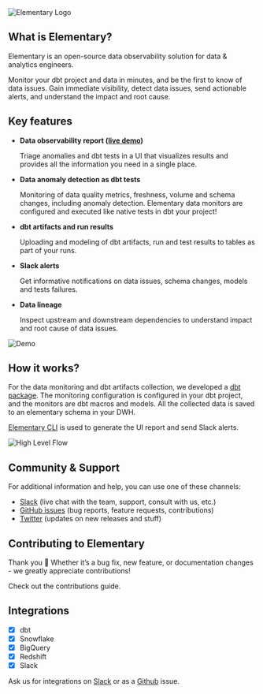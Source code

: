 <Example>
  <div class="dark:bg-slate-200 rounded-md p-4">
    <img src="../img/Logo_V2.png" alt="Elementary Logo" />
  </div>
</Example>

## What is Elementary?

Elementary is an open-source data observability solution for data & analytics engineers.

Monitor your dbt project and data in minutes, and be the first to know of data issues. Gain immediate
visibility, detect data issues, send actionable alerts, and understand the impact and root cause.

## Key features

- **Data observability report ([live demo](https://storage.googleapis.com/elementary_static/elementary_demo.html))** 
 
  Triage anomalies and dbt tests in a UI that visualizes results and provides all the information you need in a single place.

- **Data anomaly detection as dbt tests** 

  Monitoring of data quality metrics, freshness, volume and schema changes, including anomaly detection. Elementary data monitors are configured and executed like native tests in dbt your project!

- **dbt artifacts and run results** 
 
  Uploading and modeling of dbt artifacts, run and test results to tables as part of your runs.

- **Slack alerts** 

  Get informative notifications on data issues, schema changes, models and tests failures.

- **Data lineage** 

  Inspect upstream and downstream dependencies to understand impact and root cause of data issues.

<img src="../img/Demo-2-screens.gif" alt="Demo" />


## How it works?

For the data monitoring and dbt artifacts collection, we developed a [dbt package](./quickstart-data-monitoring#install-the-dbt-package).
The monitoring configuration is configured in your dbt project, and the monitors are dbt macros and models. All the collected data is saved to an elementary schema in your DWH.

[Elementary CLI](../learn/cli-install#install-and-configure) is used to generate the UI report and send Slack alerts.

<img src="../img/High-level-flow.png" alt="High Level Flow" />


## Community & Support

For additional information and help, you can use one of these channels:

- [Slack](https://join.slack.com/t/elementary-community/shared_invite/zt-uehfrq2f-zXeVTtXrjYRbdE_V6xq4Rg) (live chat with the team, support, consult with us, etc.)
- [GitHub issues](https://github.com/elementary-data/elementary-lineage/issues) (bug reports, feature requests, contributions)
- [Twitter](https://twitter.com/ElementaryData) (updates on new releases and stuff)

## Contributing to Elementary

Thank you 🧡 Whether it’s a bug fix, new feature, or documentation changes - we greatly appreciate contributions!

Check out the contributions guide.

## Integrations

- [x] dbt
- [x] Snowflake
- [x] BigQuery
- [x] Redshift
- [x] Slack

Ask us for integrations on [Slack](https://join.slack.com/t/elementary-community/shared_invite/zt-uehfrq2f-zXeVTtXrjYRbdE_V6xq4Rg) or as a [Github](https://github.com/elementary-data/elementary) issue.
